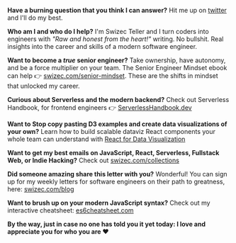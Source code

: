
<FooterBanner />

**Have a burning question that you think I can answer?** Hit me up on [twitter](https://twitter.com/swizec) and I'll do my best.

**Who am I and who do I help?** I'm Swizec Teller and I turn coders into engineers with _"Raw and honest from the heart!"_ writing. No bullshit. Real insights into the career and skills of a modern software engineer.

**Want to become a _true_ senior engineer?** Take ownership, have autonomy, and be a force multiplier on your team. The Senior Engineer Mindset ebook can help 👉 <a href="https://swizec.com/senior-mindset">swizec.com/senior-mindset</a>. These are the shifts in mindset that unlocked my career.

**Curious about Serverless and the modern backend?** Check out Serverless Handbook, for frontend engineers 👉
[ServerlessHandbook.dev](https://serverlesshandbook.dev)

**Want to Stop copy pasting D3 examples and create data visualizations of your own?** Learn how to build scalable dataviz React components your whole team can understand
with [React for Data Visualization](https://reactfordataviz.com)

**Want to get my best emails on JavaScript, React, Serverless, Fullstack Web, or Indie Hacking?** Check out [swizec.com/collections](https://swizec.com/collections)

**Did someone amazing share this letter with you?** Wonderful! You can sign up for my weekly letters for software engineers on their path to greatness, here: [swizec.com/blog](https://swizec.com/blog)

**Want to brush up on your modern JavaScript syntax?** Check out my interactive cheatsheet: [es6cheatsheet.com](https://es6cheatsheet.com)

**By the way, just in case no one has told you it yet today: I love and appreciate you for who you are ❤️**
